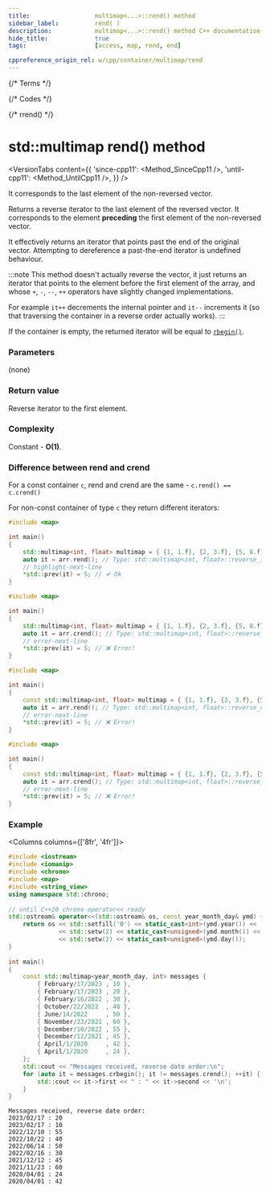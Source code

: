 ```yaml
---
title:					multimap<...>::rend() method
sidebar_label:			rend( )
description:			multimap<...>::rend() method C++ documentation
hide_title:				true
tags:					[access, map, rend, end]

cppreference_origin_rel: w/cpp/container/multimap/rend
---
```



{/* Terms */}

{/* Codes */}

{/* rrend() */}

# std::multimap rend() method

<VersionTabs content={{
    'since-cpp11': <Method_SinceCpp11 />,
    'until-cpp11': <Method_UntilCpp11 />,
}} />

It corresponds to the last element of the non-reversed vector.

Returns a <Tooltip title={Term_ContAlias_ReverseIterator}>reverse iterator</Tooltip> to the last element of the reversed vector.
It corresponds to the element **preceding** the first element of the non-reversed vector.

It effectively returns an iterator that points past the end of the original vector. 
Attempting to dereference a past-the-end iterator is <Tooltip title={Term_UndefinedBehaviour}>undefined behaviour</Tooltip>.

:::note
This method doesn't actually reverse the vector, it just returns an iterator that points to the element before the first element of the array,
and whose `+`, `-`, `--`, `++` operators have slightly changed implementations.

For example `it++` decrements the internal pointer and `it--` increments it (so that traversing the container in a reverse order actually works).
:::

If the container is empty, the returned iterator will be equal to [`rbegin()`](/docs/std/containers/maps/multimap/rbegin).

### Parameters

(none)

### Return value

Reverse iterator to the first element.

### Complexity

Constant - **O(1)**.

### Difference between rend and crend

For a const container `c`, rend and crend are the same - `c.rend() == c.crend()`

For non-const container of type `c` they return different iterators:

<Tabs>
<TabItem value="non-const-container" label="Non const container" default>

<Tabs>
<TabItem value="rend" label="rend" default>


```cpp
#include <map> 

int main()
{
    std::multimap<int, float> multimap = { {1, 1.f}, {2, 3.f}, {5, 8.f} };
    auto it = arr.rend(); // Type: std::multimap<int, float>::reverse_iterator
    // highlight-next-line
    *std::prev(it) = 5; // ✔ Ok
}
```

</TabItem>
<TabItem value="crend" label="crend" default>

```cpp
#include <map>

int main()
{
    std::multimap<int, float> multimap = { {1, 1.f}, {2, 3.f}, {5, 8.f} };
    auto it = arr.crend(); // Type: std::multimap<int, float>::reverse_const_iterator
    // error-next-line
    *std::prev(it) = 5; // ❌ Error! 
}
```

</TabItem>
</Tabs>

</TabItem>
<TabItem value="const-container" label="Const container">

<Tabs>
<TabItem value="rend" label="rend" default>

```cpp
#include <map>

int main()
{
    const std::multimap<int, float> multimap = { {1, 1.f}, {2, 3.f}, {5, 8.f} };
    auto it = arr.rend(); // Type: std::multimap<int, float>::reverse_const_iterator
    // error-next-line
    *std::prev(it) = 5; // ❌ Error! 
}
```

</TabItem>
<TabItem value="crend" label="crend" default>

```cpp
#include <map>

int main()
{
    const std::multimap<int, float> multimap = { {1, 1.f}, {2, 3.f}, {5, 8.f} };
    auto it = arr.crend(); // Type: std::multimap<int, float>::reverse_const_iterator
    // error-next-line
    *std::prev(it) = 5; // ❌ Error! 
}
```

</TabItem>
</Tabs>

</TabItem>
</Tabs>

### Example

<Columns columns={['8fr', '4fr']}>
<div>

```cpp title='Main.cpp' showLineNumbers
#include <iostream>
#include <iomanip>
#include <chrono>
#include <map>
#include <string_view>
using namespace std::chrono;
 
// until C++20 chrono operator<< ready
std::ostream& operator<<(std::ostream& os, const year_month_day& ymd) {
    return os << std::setfill('0') << static_cast<int>(ymd.year()) << '/'
              << std::setw(2) << static_cast<unsigned>(ymd.month()) << '/'
              << std::setw(2) << static_cast<unsigned>(ymd.day());
}
 
int main() 
{
    const std::multimap<year_month_day, int> messages {
        { February/17/2023 , 10 },
        { February/17/2023 , 20 },
        { February/16/2022 , 30 },
        { October/22/2022  , 40 },
        { June/14/2022     , 50 },
        { November/23/2021 , 60 },
        { December/10/2022 , 55 },
        { December/12/2021 , 45 },
        { April/1/2020     , 42 },
        { April/1/2020     , 24 },
    };
    std::cout << "Messages received, reverse date order:\n";
    for (auto it = messages.crbegin(); it != messages.crend(); ++it) {
        std::cout << it->first << " : " << it->second << '\n';
    }
}
```

</div>
<div>

```plaintext title="Output"
Messages received, reverse date order:
2023/02/17 : 20
2023/02/17 : 10
2022/12/10 : 55
2022/10/22 : 40
2022/06/14 : 50
2022/02/16 : 30
2021/12/12 : 45
2021/11/23 : 60
2020/04/01 : 24
2020/04/01 : 42
```

</div>
</Columns>
